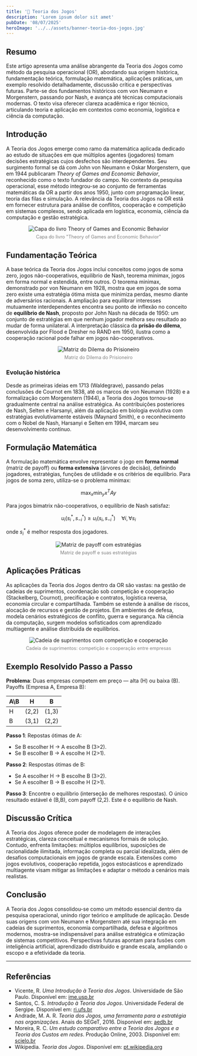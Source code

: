 ```yaml
---
title: '🎲 Teoria dos Jogos'
description: 'Lorem ipsum dolor sit amet'
pubDate: '08/07/2025'
heroImage: '../../assets/banner-teoria-dos-jogos.jpg'
---
```



## Resumo  
Este artigo apresenta uma análise abrangente da Teoria dos Jogos como método da pesquisa operacional (OR), abordando sua origem histórica, fundamentação teórica, formulação matemática, aplicações práticas, um exemplo resolvido detalhadamente, discussão crítica e perspectivas futuras. Parte-se dos fundamentos históricos com von Neumann e Morgenstern, passando por Nash, e avança até técnicas computacionais modernas. O texto visa oferecer clareza acadêmica e rigor técnico, articulando teoria e aplicação em contextos como economia, logística e ciência da computação.

## Introdução  
A Teoria dos Jogos emerge como ramo da matemática aplicada dedicado ao estudo de situações em que múltiplos agentes (jogadores) tomam decisões estratégicas cujos desfechos são interdependentes. Seu surgimento formal se dá com John von Neumann e Oskar Morgenstern, que em 1944 publicaram *Theory of Games and Economic Behavior*, reconhecido como o texto fundador do campo. No contexto da pesquisa operacional, esse método integrou-se ao conjunto de ferramentas matemáticas da OR a partir dos anos 1950, junto com programação linear, teoria das filas e simulação. A relevância da Teoria dos Jogos na OR está em fornecer estrutura para análise de conflitos, cooperação e competição em sistemas complexos, sendo aplicada em logística, economia, ciência da computação e gestão estratégica.

<div style="text-align: center;">
  <Image 
    src={theoryImage}
    alt="Capa do livro Theory of Games and Economic Behavior" 
    width={300}
    height={400}
  />
  <p style="font-size: 0.9em; color: gray; margin-top: 0.5em;">
    Capa do livro "Theory of Games and Economic Behavior"
  </p>
</div>

## Fundamentação Teórica  
A base teórica da Teoria dos Jogos inclui conceitos como jogos de soma zero, jogos não-cooperativos, equilíbrio de Nash, teorema minimax, jogos em forma normal e estendida, entre outros. O teorema minimax, demonstrado por von Neumann em 1928, mostra que em jogos de soma zero existe uma estratégia ótima mista que minimiza perdas, mesmo diante de adversários racionais. A ampliação para equilibrar interesses mutuamente interdependentes encontra seu ponto de inflexão no conceito de **equilíbrio de Nash**, proposto por John Nash na década de 1950: um conjunto de estratégias em que nenhum jogador melhora seu resultado ao mudar de forma unilateral. A interpretação clássica da **prisão do dilema**, desenvolvida por Flood e Dresher no RAND em 1950, ilustra como a cooperação racional pode falhar em jogos não-cooperativos.

<div style="text-align: center;">
  <Image 
    src={dilemaImage}
    alt="Matriz do Dilema do Prisioneiro" 
    width={400}
    height={300}
  />
  <p style="font-size: 0.9em; color: gray; margin-top: 0.5em;">
    Matriz do Dilema do Prisioneiro
  </p>
</div>

### Evolução histórica  
Desde as primeiras ideias em 1713 (Waldegrave), passando pelas conclusões de Cournot em 1838, até os marcos de von Neumann (1928) e a formalização com Morgenstern (1944), a Teoria dos Jogos tornou-se gradualmente central na análise estratégica. As contribuições posteriores de Nash, Selten e Harsanyi, além da aplicação em biologia evolutiva com estratégias evolutivamente estáveis (Maynard Smith), e o reconhecimento com o Nobel de Nash, Harsanyi e Selten em 1994, marcam seu desenvolvimento contínuo.

## Formulação Matemática  
A formulação matemática envolve representar o jogo em **forma normal** (matriz de payoff) ou **forma extensiva** (árvores de decisão), definindo jogadores, estratégias, funções de utilidade e os critérios de equilíbrio. Para jogos de soma zero, utiliza-se o problema minimax:

$$
\max_{x} \min_{y} x^T A y
$$

Para jogos bimatrix não-cooperativos, o equilíbrio de Nash satisfaz:

$$
u_i(s_i^*, s_{-i}^*) \ge u_i(s_i, s_{-i}^*) \quad \forall i, \forall s_i
$$

onde $s_i^*$ é melhor resposta dos jogadores.

<div style="text-align: center;">
  <Image 
    src={matrizImage}
    alt="Matriz de payoff com estratégias" 
    width={500}
    height={300}
  />
  <p style="font-size: 0.9em; color: gray; margin-top: 0.5em;">
    Matriz de payoff e suas estratégias
  </p>
</div>

## Aplicações Práticas  
As aplicações da Teoria dos Jogos dentro da OR são vastas: na gestão de cadeias de suprimentos, coordenação sob competição e cooperação (Stackelberg, Cournot), precificação e contratos, logística reversa, economia circular e compartilhada. Também se estende à análise de riscos, alocação de recursos e gestão de projetos. Em ambientes de defesa, modela cenários estratégicos de conflito, guerra e segurança. Na ciência da computação, surgem modelos sofisticados com aprendizado multiagente e análise distribuída de equilíbrios.

<div style="text-align: center;">
  <Image 
    src={cadeiaImage}
    alt="Cadeia de suprimentos com competição e cooperação" 
    width={600}
    height={400}
  />
  <p style="font-size: 0.9em; color: gray; margin-top: 0.5em;">
    Cadeia de suprimentos: competição e cooperação entre empresas
  </p>
</div>

## Exemplo Resolvido Passo a Passo  

**Problema**: Duas empresas competem em preço — alta (H) ou baixa (B). Payoffs (Empresa A, Empresa B):

| A\B | H       | B       |
|-----|---------|---------|
| H   | (2,2)   | (1,3)   |
| B   | (3,1)   | (2,2)   |

**Passo 1**: Repostas ótimas de A:
- Se B escolher H → A escolhe B (3>2).
- Se B escolher B → A escolhe H (2>1).

**Passo 2**: Respostas ótimas de B:
- Se A escolher H → B escolhe B (3>2).
- Se A escolher B → B escolhe H (2>1).

**Passo 3**: Encontre o equilíbrio (interseção de melhores respostas). O único resultado estável é (B,B), com payoff (2,2). Este é o equilíbrio de Nash.

## Discussão Crítica  
A Teoria dos Jogos oferece poder de modelagem de interações estratégicas, clareza conceitual e mecanismos formais de solução. Contudo, enfrenta limitações: múltiplos equilíbrios, suposições de racionalidade ilimitada, informação completa ou parcial idealizada, além de desafios computacionais em jogos de grande escala. Extensões como jogos evolutivos, cooperação repetida, jogos estocásticos e aprendizado multiagente visam mitigar as limitações e adaptar o método a cenários mais realistas.

## Conclusão  
A Teoria dos Jogos consolidou-se como um método essencial dentro da pesquisa operacional, unindo rigor teórico e amplitude de aplicação. Desde suas origens com von Neumann e Morgenstern até sua integração em cadeias de suprimentos, economia compartilhada, defesa e algoritmos modernos, mostra-se indispensável para análise estratégica e otimização de sistemas competitivos. Perspectivas futuras apontam para fusões com inteligência artificial, aprendizado distribuído e grande escala, ampliando o escopo e a efetividade da teoria.

---

## Referências  
- Vicente, R. *Uma Introdução à Teoria dos Jogos*. Universidade de São Paulo. Disponível em: [ime.usp.br](https://www.ime.usp.br/~rvicente/IntroTeoriaDosJogos.pdf)  
- Santos, C. S. *Introdução à Teoria dos Jogos*. Universidade Federal de Sergipe. Disponível em: [ri.ufs.br](https://ri.ufs.br/bitstream/riufs/8805/2/CLEVERTON_SOUZA_SANTOS.pdf)  
- Andrade, M. A. R. *Teoria dos Jogos, uma ferramenta para a estratégia nas organizações*. Anais do SEGeT, 2016. Disponível em: [aedb.br](https://www.aedb.br/seget/arquivos/artigos16/24124247.pdf)  
- Moreira, R. C. *Um estudo comparativo entre a Teoria dos Jogos e a Teoria dos Custos em redes*. Produção Online, 2003. Disponível em: [scielo.br](https://www.scielo.br/j/pope/a/zzm4gHDnCp5HZMGmcCkSwMx/abstract/?format=html&lang=pt)  
- Wikipedia. *Teoria dos Jogos*. Disponível em: [pt.wikipedia.org](https://pt.wikipedia.org/wiki/Teoria_dos_jogos)
